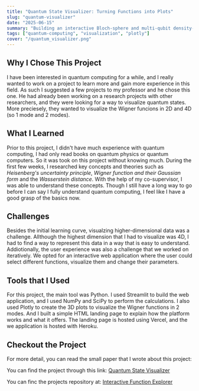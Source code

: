 ```yaml
---
title: "Quantum State Visualizer: Turning Functions into Plots"
slug: "quantum-visualizer"
date: "2025-06-15"
summary: "Building an interactive Bloch‑sphere and multi‑qubit density‑matrix viewer with Python + Three.js."
tags: ["quantum-computing", "visualization", "plotly"]
cover: "/quantum_visualizer.png"
---
```


## Why I Chose This Project

I have been interested in quantum computing for a while, and I really wanted to work on a project to learn more and gain
more experience in this field. As such I suggested a few projects to my professor
and he chose this one. He had already been working on a research projects with other researchers, and they
were looking for a way to visualize quantum states. More preciesely, they wanted to visualize the Wigner funcions in 2D and 4D (so 1 mode and 2 modes).

## What I Learned

Prior to this project, I didn't have much experience with quantum computing, I had only read books on quantum physics or quantum computers. So it was
took on this project without knowing much. During the first few weeks, I researched key concepts and theories such as
_Heisenberg's uncertainty principle_, _Wigner function and their Gaussian form_ and the _Wasserstein distance_.
With the help of my co-supervisor, I was able to understand these concepts. Though I still have a long way to go before
I can say I fully understand quantum computing, I feel like I have a good grasp of the basics now.

## Challenges

Besides the initial learning curve, visualzing higher-dimensional data was a challenge. Allthough the highest dimension that
I had to visualize was 4D, I had to find a way to represent this data in a way that is easy to understand. Addiotionally,
the user experience was also a challenge that we worked on iteratively. We opted for an interactive web application where the
user could select different functions, visualize them and change their parameters.

## Tools that I Used

For this project, the main tool was Python. I used Streamlit to build the web application, and I used NumPy and SciPy to
perform the calculations. I also used Plotly to create the 3D plots to visualize the Wigner functions in 2 modes. And I built a simple HTML landing page
to explain how the platform works and what it offers. The landing page is hosted using Vercel, and the we application is hosted
with Heroku.

## Checkout the Project

For more detail, you can read the small paper that I wrote about this project:

You can find the project through this link: [Quantum State Visualizer](https://interactive-fucntion-explorer.vercel.app/)

You can finc the projects repository at: [Interactive Function Explorer](https://github.com/Hossein-Hmb/Interactive_Fucntion_Explorer)
